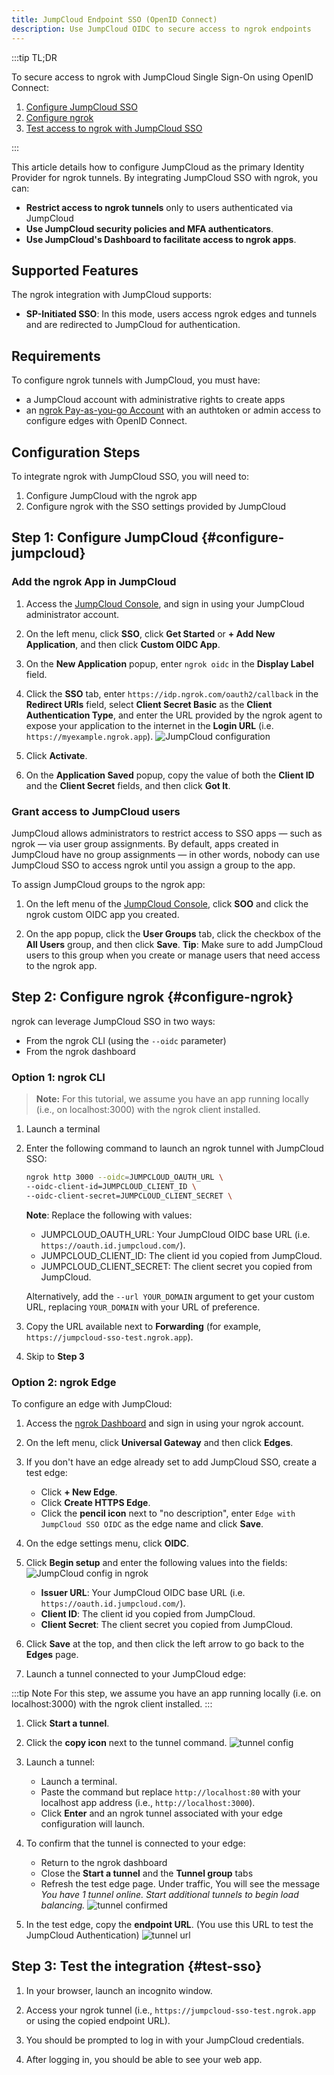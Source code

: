 ```yaml
---
title: JumpCloud Endpoint SSO (OpenID Connect)
description: Use JumpCloud OIDC to secure access to ngrok endpoints
---
```



<Disclaimer />

:::tip TL;DR

To secure access to ngrok with JumpCloud Single Sign-On using OpenID Connect:

1. [Configure JumpCloud SSO](#configure-jumpcloud)
1. [Configure ngrok](#configure-ngrok)
1. [Test access to ngrok with JumpCloud SSO](#test-sso)

:::

This article details how to configure JumpCloud as the primary Identity Provider for ngrok tunnels.
By integrating JumpCloud SSO with ngrok, you can:

- **Restrict access to ngrok tunnels** only to users authenticated via JumpCloud
- **Use JumpCloud security policies and MFA authenticators**.
- **Use JumpCloud's Dashboard to facilitate access to ngrok apps**.

## Supported Features

The ngrok integration with JumpCloud supports:

- **SP-Initiated SSO**: In this mode, users access ngrok edges and tunnels and are redirected to JumpCloud for authentication.

## Requirements

To configure ngrok tunnels with JumpCloud, you must have:

- a JumpCloud account with administrative rights to create apps
- an [ngrok Pay-as-you-go Account](https://ngrok.com/pricing) with an authtoken or admin access to configure edges with OpenID Connect.

## Configuration Steps

To integrate ngrok with JumpCloud SSO, you will need to:

1. Configure JumpCloud with the ngrok app
1. Configure ngrok with the SSO settings provided by JumpCloud

## **Step 1**: Configure JumpCloud {#configure-jumpcloud}

### Add the ngrok App in JumpCloud

1. Access the [JumpCloud Console](https://console.jumpcloud.com/), and sign in using your JumpCloud administrator account.

1. On the left menu, click **SSO**, click **Get Started** or **+ Add New Application**, and then click **Custom OIDC App**.

1. On the **New Application** popup, enter `ngrok oidc` in the **Display Label** field.

1. Click the **SSO** tab, enter `https://idp.ngrok.com/oauth2/callback` in the **Redirect URIs** field, select **Client Secret Basic** as the **Client Authentication Type**, and enter the URL provided by the ngrok agent to expose your application to the internet in the **Login URL** (i.e. `https://myexample.ngrok.app`).
   ![JumpCloud configuration](img/ngrok_url_configuration_jumpcloud.png)

1. Click **Activate**.
1. On the **Application Saved** popup, copy the value of both the **Client ID** and the **Client Secret** fields, and then click **Got It**.

### Grant access to JumpCloud users

JumpCloud allows administrators to restrict access to SSO apps — such as ngrok — via user group assignments. By default, apps created in JumpCloud have no group assignments — in other words, nobody can use JumpCloud SSO to access ngrok until you assign a group to the app.

To assign JumpCloud groups to the ngrok app:

1. On the left menu of the [JumpCloud Console](https://console.jumpcloud.com/), click **SOO** and click the ngrok custom OIDC app you created.

1. On the app popup, click the **User Groups** tab, click the checkbox of the **All Users** group, and then click **Save**.
   **Tip**: Make sure to add JumpCloud users to this group when you create or manage users that need access to the ngrok app.

## **Step 2**: Configure ngrok {#configure-ngrok}

ngrok can leverage JumpCloud SSO in two ways:

- From the ngrok CLI (using the `--oidc` parameter)
- From the ngrok dashboard

### **Option 1**: ngrok CLI

> **Note:** For this tutorial, we assume you have an app running locally (i.e., on localhost:3000) with the ngrok client installed.

1. Launch a terminal

1. Enter the following command to launch an ngrok tunnel with JumpCloud SSO:

   ```bash
   ngrok http 3000 --oidc=JUMPCLOUD_OAUTH_URL \
   --oidc-client-id=JUMPCLOUD_CLIENT_ID \
   --oidc-client-secret=JUMPCLOUD_CLIENT_SECRET \
   ```

   **Note**: Replace the following with values:
   - JUMPCLOUD_OAUTH_URL: Your JumpCloud OIDC base URL (i.e. `https://oauth.id.jumpcloud.com/`).
   - JUMPCLOUD_CLIENT_ID: The client id you copied from JumpCloud.
   - JUMPCLOUD_CLIENT_SECRET: The client secret you copied from JumpCloud.

   Alternatively, add the `--url YOUR_DOMAIN` argument to get your custom URL, replacing `YOUR_DOMAIN` with your URL of preference.

1. Copy the URL available next to **Forwarding** (for example, `https://jumpcloud-sso-test.ngrok.app`).

1. Skip to **Step 3**

### **Option 2**: ngrok Edge

To configure an edge with JumpCloud:

1. Access the [ngrok Dashboard](https://dashboard.ngrok.com/) and sign in using your ngrok account.

1. On the left menu, click **Universal Gateway** and then click **Edges**.

1. If you don't have an edge already set to add JumpCloud SSO, create a test edge:
   - Click **+ New Edge**.
   - Click **Create HTTPS Edge**.
   - Click the **pencil icon** next to "no description", enter `Edge with JumpCloud SSO OIDC` as the edge name and click **Save**.

1. On the edge settings menu, click **OIDC**.

1. Click **Begin setup** and enter the following values into the fields:
   ![JumpCloud config in ngrok](img/jumpcloud-1.png)
   - **Issuer URL**: Your JumpCloud OIDC base URL (i.e. `https://oauth.id.jumpcloud.com/`).
   - **Client ID**: The client id you copied from JumpCloud.
   - **Client Secret**: The client secret you copied from JumpCloud.

1. Click **Save** at the top, and then click the left arrow to go back to the **Edges** page.

1. Launch a tunnel connected to your JumpCloud edge:

:::tip Note
For this step, we assume you have an app running locally (i.e. on localhost:3000) with the ngrok client installed.
:::

1.  Click **Start a tunnel**.

1.  Click the **copy icon** next to the tunnel command.
    ![tunnel config](img/jumpcloud-2.png)

1.  Launch a tunnel:
    - Launch a terminal.
    - Paste the command but replace `http://localhost:80` with your localhost app address (i.e., `http://localhost:3000`).
    - Click **Enter** and an ngrok tunnel associated with your edge configuration will launch.

1.  To confirm that the tunnel is connected to your edge:
    - Return to the ngrok dashboard
    - Close the **Start a tunnel** and the **Tunnel group** tabs
    - Refresh the test edge page. Under traffic, You will see the message _You have 1 tunnel online. Start additional tunnels to begin load balancing._
      ![tunnel confirmed](img/jumpcloud-3.png)

1.  In the test edge, copy the **endpoint URL**. (You use this URL to test the JumpCloud Authentication)
    ![tunnel url](img/jumpcloud-4.png)

## Step 3: Test the integration {#test-sso}

1. In your browser, launch an incognito window.

1. Access your ngrok tunnel (i.e., `https://jumpcloud-sso-test.ngrok.app` or using the copied endpoint URL).

1. You should be prompted to log in with your JumpCloud credentials.

1. After logging in, you should be able to see your web app.
